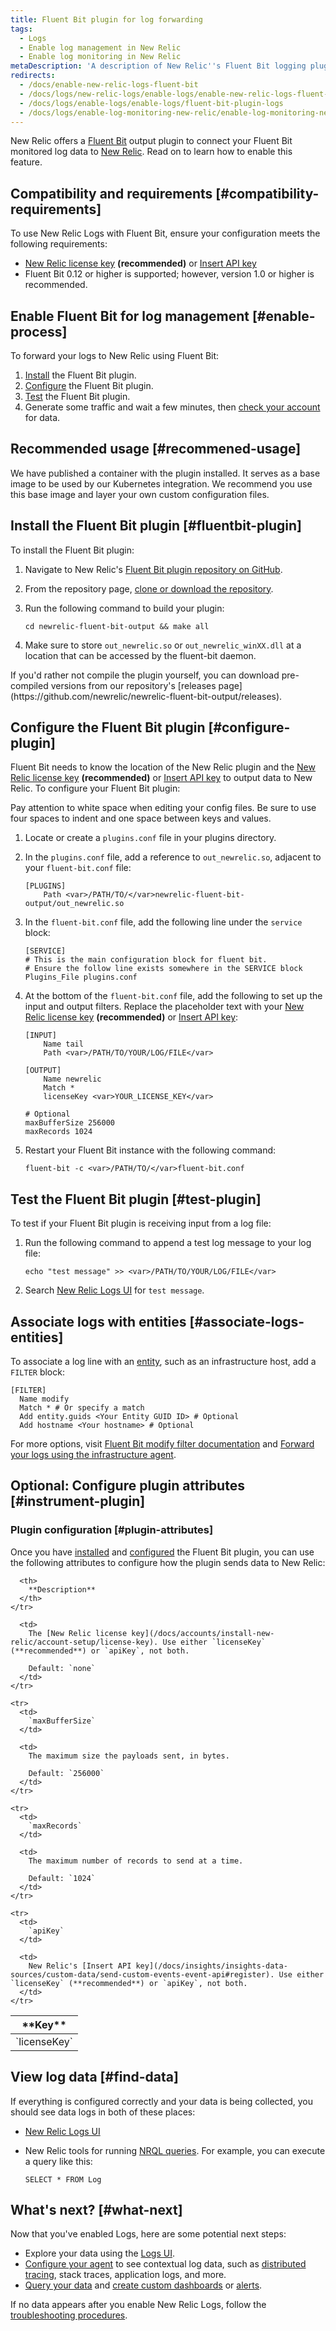 ```yaml
---
title: Fluent Bit plugin for log forwarding
tags:
  - Logs
  - Enable log management in New Relic
  - Enable log monitoring in New Relic
metaDescription: 'A description of New Relic''s Fluent Bit logging plugin, and how to install it and configure it.'
redirects:
  - /docs/enable-new-relic-logs-fluent-bit
  - /docs/logs/new-relic-logs/enable-logs/enable-new-relic-logs-fluent-bit
  - /docs/logs/enable-logs/enable-logs/fluent-bit-plugin-logs
  - /docs/logs/enable-log-monitoring-new-relic/enable-log-monitoring-new-relic/fluent-bit-plugin-log-forwarding
---
```


New Relic offers a [Fluent Bit](https://fluentbit.io/) output plugin to connect your Fluent Bit monitored log data to [New Relic](/docs/introduction-new-relic-logs). Read on to learn how to enable this feature.

## Compatibility and requirements [#compatibility-requirements]

To use New Relic Logs with Fluent Bit, ensure your configuration meets the following requirements:

* [New Relic license key](/docs/accounts/install-new-relic/account-setup/license-key) **(recommended)** or [Insert API key](/docs/insights/insights-data-sources/custom-data/send-custom-events-event-api#register)
* Fluent Bit 0.12 or higher is supported; however, version 1.0 or higher is recommended.

## Enable Fluent Bit for log management [#enable-process]

To forward your logs to New Relic using Fluent Bit:

1. [Install](#fluentbit-plugin) the Fluent Bit plugin.
2. [Configure](#configure-plugin) the Fluent Bit plugin.
3. [Test](#test-plugin) the Fluent Bit plugin.
4. Generate some traffic and wait a few minutes, then [check your account](#find-data) for data.

## Recommended usage [#recommened-usage]

We have published a container with the plugin installed. It serves as a base image to be used by our Kubernetes integration. We recommend you use this base image and layer your own custom configuration files.

## Install the Fluent Bit plugin [#fluentbit-plugin]

To install the Fluent Bit plugin:

1. Navigate to New Relic's [Fluent Bit plugin repository on GitHub](https://github.com/newrelic/newrelic-fluent-bit-output).
2. From the repository page, [clone or download the repository](https://help.github.com/en/articles/cloning-a-repository).
3. Run the following command to build your plugin:

   ```
   cd newrelic-fluent-bit-output && make all
   ```
4. Make sure to store `out_newrelic.so` or `out_newrelic_winXX.dll` at a location that can be accessed by the fluent-bit daemon.

<Callout variant="tip">
  If you'd rather not compile the plugin yourself, you can download pre-compiled versions from our repository's [releases page](https://github.com/newrelic/newrelic-fluent-bit-output/releases).
</Callout>

## Configure the Fluent Bit plugin [#configure-plugin]

Fluent Bit needs to know the location of the New Relic plugin and the [New Relic license key](/docs/accounts/install-new-relic/account-setup/license-key) **(recommended)** or [Insert API key](/docs/insights/insights-data-sources/custom-data/send-custom-events-event-api#register) to output data to New Relic. To configure your Fluent Bit plugin:

<Callout variant="important">
  Pay attention to white space when editing your config files. Be sure to use four spaces to indent and one space between keys and values.
</Callout>

1. Locate or create a `plugins.conf` file in your plugins directory.
2. In the `plugins.conf` file, add a reference to `out_newrelic.so`, adjacent to your `fluent-bit.conf` file:

   ```
   [PLUGINS]
       Path <var>/PATH/TO/</var>newrelic-fluent-bit-output/out_newrelic.so
   ```
3. In the `fluent-bit.conf` file, add the following line under the `service` block:

   ```
   [SERVICE]
   # This is the main configuration block for fluent bit.
   # Ensure the follow line exists somewhere in the SERVICE block
   Plugins_File plugins.conf
   ```
4. At the bottom of the `fluent-bit.conf` file, add the following to set up the input and output filters. Replace the placeholder text with your [New Relic license key](/docs/accounts/install-new-relic/account-setup/license-key) **(recommended)** or [Insert API key](/docs/insights/insights-data-sources/custom-data/send-custom-events-event-api#register):

   ```
   [INPUT]
       Name tail
       Path <var>/PATH/TO/YOUR/LOG/FILE</var>

   [OUTPUT]
       Name newrelic
       Match *
       licenseKey <var>YOUR_LICENSE_KEY</var>

   # Optional
   maxBufferSize 256000
   maxRecords 1024
   ```
5. Restart your Fluent Bit instance with the following command:

   ```
   fluent-bit -c <var>/PATH/TO/</var>fluent-bit.conf
   
   ```

## Test the Fluent Bit plugin [#test-plugin]

To test if your Fluent Bit plugin is receiving input from a log file:

1. Run the following command to append a test log message to your log file:

   ```
   echo "test message" >> <var>/PATH/TO/YOUR/LOG/FILE</var>
   ```
2. Search [New Relic Logs UI](https://one.newrelic.com/launcher/logger.log-launcher) for `test message`.

## Associate logs with entities [#associate-logs-entities] 

To associate a log line with an [entity](/docs/new-relic-one/use-new-relic-one/core-concepts/what-entity-new-relic/), such as an infrastructure host, add a `FILTER` block:

```
[FILTER]
  Name modify
  Match * # Or specify a match
  Add entity.guids <Your Entity GUID ID> # Optional
  Add hostname <Your hostname> # Optional
```

For more options, visit [Fluent Bit modify filter documentation](https://docs.fluentbit.io/manual/pipeline/filters/modify) and [Forward your logs using the infrastructure agent](/docs/logs/enable-log-management-new-relic/enable-log-monitoring-new-relic/forward-your-logs-using-infrastructure-agent/#automatically-inserted-attributes).

## Optional: Configure plugin attributes [#instrument-plugin]

### Plugin configuration [#plugin-attributes]

Once you have [installed](#fluentbit-plugin) and [configured](#configure-plugin) the Fluent Bit plugin, you can use the following attributes to configure how the plugin sends data to New Relic:

<table>
  <thead>
    <tr>
      <th style={{ width: "200px" }}>
        **Key**
      </th>

      <th>
        **Description**
      </th>
    </tr>
  </thead>

  <tbody>
    <tr>
      <td>
        `licenseKey`
      </td>

      <td>
        The [New Relic license key](/docs/accounts/install-new-relic/account-setup/license-key). Use either `licenseKey` (**recommended**) or `apiKey`, not both.

        Default: `none`
      </td>
    </tr>

    <tr>
      <td>
        `maxBufferSize`
      </td>

      <td>
        The maximum size the payloads sent, in bytes.

        Default: `256000`
      </td>
    </tr>

    <tr>
      <td>
        `maxRecords`
      </td>

      <td>
        The maximum number of records to send at a time.

        Default: `1024`
      </td>
    </tr>

    <tr>
      <td>
        `apiKey`
      </td>

      <td>
        New Relic's [Insert API key](/docs/insights/insights-data-sources/custom-data/send-custom-events-event-api#register). Use either `licenseKey` (**recommended**) or `apiKey`, not both.
      </td>
    </tr>
  </tbody>
</table>

## View log data [#find-data]

If everything is configured correctly and your data is being collected, you should see data logs in both of these places:

* [New Relic Logs UI](https://one.newrelic.com/launcher/logger.log-launcher)
* New Relic tools for running [NRQL queries](/docs/chart-builder/use-chart-builder/choose-data/use-advanced-nrql-mode-specify-data). For example, you can execute a query like this:

  ```
  SELECT * FROM Log
  ```

## What's next? [#what-next]

Now that you've enabled Logs, here are some potential next steps:

* Explore your data using the [Logs UI](/docs/explore-your-data-new-relic-logs-ui).
* [Configure your agent](/docs/logs/new-relic-logs/enable-logs-context/enable-logs-context-apm-agents) to see contextual log data, such as [distributed tracing](/docs/understand-dependencies/distributed-tracing/get-started/introduction-distributed-tracing), stack traces, application logs, and more.
* [Query your data](/docs/using-new-relic/data/understand-data/query-new-relic-data) and [create custom dashboards](/docs/dashboards/new-relic-one-dashboards/get-started/introduction-new-relic-one-dashboards) or [alerts](/docs/alerts/new-relic-alerts/configuring-alert-policies/create-edit-or-find-alert-policy).

If no data appears after you enable New Relic Logs, follow the [troubleshooting procedures](/docs/logs/new-relic-logs/troubleshooting/no-data-appears-logs).
